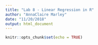 ```yaml
---
title: "Lab 8 - Linear Regression in R"
author: "AnnaClaire Marley"
date: "11/20/2018"
output: html_document
---
```


```r
knitr::opts_chunk$set(echo = TRUE)
```


